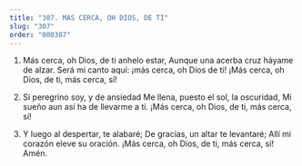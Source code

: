 ```yaml
---
title: "307. MAS CERCA, OH DIOS, DE TI"
slug: "307"
order: "000307"
---
```


1. Más cerca, oh Dios, de ti anhelo estar, Aunque una acerba cruz háyame de alzar. Será mi canto aquí: ¡más cerca, oh Dios de ti!
¡Más cerca, oh Dios, de ti, más cerca, sí!

2.  Si peregrino soy, y de ansiedad
Me llena, puesto el sol, la oscuridad, Mi sueño aun así ha de llevarme a ti.
¡Más cerca, oh Dios, de ti, más cerca, sí!

3. Y luego al despertar, te alabaré; De gracias, un altar te levantaré; Allí mi corazón eleve su oración.
¡Más cerca, oh Dios, de ti, más cerca, sí!
Amén.